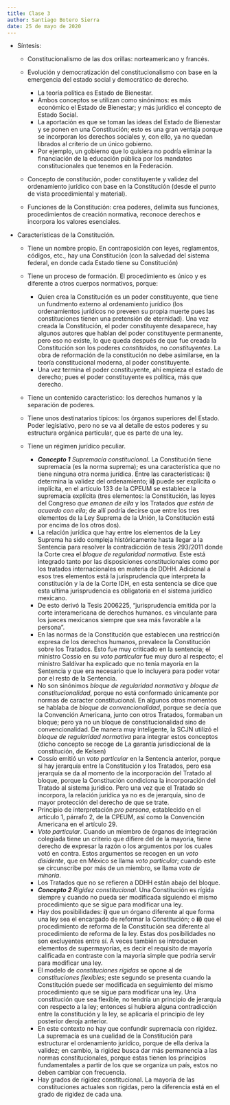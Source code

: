 ```yaml
---
title: Clase 3
author: Santiago Botero Sierra
date: 25 de mayo de 2020
---
```


+ Síntesis:
    - Constitucionalismo de las dos orillas: norteamericano y francés.
    - Evolución y democratización del constitucionalismo con base en la
        emergencia del estado social y democrático de derecho.

        * La teoría política es Estado de Bienestar.
        * Ambos conceptos se utilizan como sinónimos: es más económico el Estado
            de Bienestar; y más jurídico el concepto de Estado Social.
        * La aportación es que se toman las ideas del Estado de Bienestar y se
            ponen en una Constitución; esto es una gran ventaja porque se
            incorporan los derechos sociales y, con ello, ya no quedan librados
            al criterio de un único gobierno.
        * Por ejemplo, un gobierno que lo quisiera no podría eliminar la
            financiación de la educación pública por los mandatos
            constitucionales que tenemos en la Federación.

    - Concepto de constitución, poder constituyente y validez del ordenamiento
        jurídico con base en la Constitución (desde el punto de vista
        procedimiental y material).
    - Funciones de la Constitución: crea poderes, delimita sus funciones,
        procedimientos de creación normativa, reconoce derechos e incorpora los
        valores esenciales.

+ Características de la Constitución.

    - Tiene un nombre propio. En contraposición con leyes, reglamentos, códigos,
        etc., hay una Constitución (con la salvedad del  sistema federal, en
        donde cada Estado tiene su Constitución)
    - Tiene un proceso de formación. El procedimiento es único y es diferente a
        otros cuerpos normativos, porque:

        * Quien crea la Constitución es un poder constituyente, que tiene un
            fundmento externo al ordenamiento jurídico (los ordenamientos
            jurídicos no preveen su propia muerte pues las constituciones tienen
            una pretensión de eternidad). Una vez creada la Constitución, el
            poder constituyente desaparece, hay algunos autores que hablan del
            poder constituyente permanente, pero eso no existe, lo que queda
            después de que fue creada la Constitución son los poderes
            *constituidos*, no *constituyentes*. La obra de reformación de la
            constitución no debe asimilarse, en la teoría constitucional
            moderna, al poder constituyente.
        * Una vez termina el poder constituyente, ahí empieza el estado de
            derecho; pues el poder constituyente es política, más que derecho.

    - Tiene un contenido característico: los derechos humanos y la separación
        de poderes.
    - Tiene unos destinatarios típicos: los órganos superiores del Estado. Poder
        legislativo, pero no se va al detalle de estos poderes y su estructura
        orgánica particular, que es parte de una ley.
    - Tiene un régimen jurídico peculiar.

        * ***Concepto 1*** *Supremacía constitucional*. La Constitución tiene
            supremacía (es la norma suprema); es una  característica que no
            tiene ninguna otra norma jurídica. Entre las características: **i)**
            determina la validez del ordenamiento; **ii)** puede ser explícita o
            implícita, en el artículo 133 de la CPEUM se establece la supremacía
            explícita (tres elementos: la Constitución, las leyes del Congreso
            *que emanen de ella* y los Tratados *que estén de acuerdo con ella*;
            de allí podría decirse que entre los tres elementos de la Ley
            Suprema de la Unión, la Constitución está por encima de los otros
            dos).
        * La relación jurídica que hay entre los elementos de la Ley Suprema ha
            sido compleja históricamente hasta llegar a la Sentencia para
            resolver la contradicción de tesis 293/2011 donde la Corte crea el
            *bloque de regularidad normativa*. Este está integrado tanto por
            las disposiciones constitucionales como por los tratados
            internacionales en materia de DDHH. Adicional a esos tres elementos
            está la jurisprudencia que interpreta la constitución y la de la
            Corte IDH, en esta sentencia se dice que esta  ultima jurisprudencia
            es obligatoria en el sistema jurídico mexicano.
        * De esto derivó la Tesis 2006225, "jurisprudencia emitida por la corte
            interamericana de derechos humanos. es vinculante para los jueces
            mexicanos siempre que sea más favorable a la persona".
        * En las normas de la Constitución que establecen una restricción
            expresa de los derechos humanos, prevalece la Constitución sobre los
            Tratados. Esto fue muy criticado en la sentencia; el ministro Cossío
            en su *voto particular* fue muy duro al respecto; el ministro
            Saldívar ha explicado que no tenía mayoría en la Sentencia y que era
            necesario que lo incluyera para poder votar por el resto de la
            Sentencia.
        * No son sinónimos *bloque de regularidad normativa* y *bloque de
            constitucionalidad*, porque no está conformado únicamente por normas
            de caracter constitucional. En algunos otros momentos se hablaba de
            *bloque de convencionalidad*, porque se decía que la Convención
            Americana, junto con otros Tratados, formaban un bloque; pero ya no
            un bloque de constitucionalidad sino de convencionalidad. De manera
            muy inteligente, la SCJN utilizó el *bloque de regularidad
            normativa* para integrar estos conceptos (dicho concepto se recoge
            de La garantía jurisdiccional de la constitución, de Kelsen)
        * Cossío emitió un *voto particular* en la Sentencia anterior, porque sí
            hay jerarquía entre la Constitución y los Tratados, pero esa
            jerarquía se da al momento de la incorporación del Tratado al
            bloque, porque la Constitución condiciona la incorporación del
            Tratado al sistema jurídico. Pero una vez que el Tratado se
            incorpora, la relación jurídica ya no es de jerarquía, sino de mayor
            protección del derecho de que se trate.
        * Principio de interpretación *pro persona*, establecido en el artículo
            1, párrafo 2, de la CPEUM, así como la Convención Americana en el
            artículo 29.
        * *Voto particular*. Cuando un miembro de órganos de integración
            colegiada tiene un criterio que difiere del de la mayoría, tiene
            derecho de expresar la razón o los argumentos por los cuales votó en
            contra. Estos argumentos se recogen en un *voto disidente*, que en
            México se llama *voto particular*; cuando este se circunscribe por
            más de un miembro, se llama *voto de minoría*.
        * Los Tratados que no se refieren a DDHH están abajo del bloque.
        * ***Concepto 2*** *Rigidez constitucional*. Una Constitución es rígida
            siempre y cuando no pueda ser modificada siguiendo el mismo
            procedimiento que se sigue para modificar una ley.
        * Hay dos posibilidades: **i)** que un órgano diferente al que forma una
            ley sea el encargado de reformar la Constitución; o **ii)** que el
            procedimiento de reforma de la Constitución sea diferente al
            procedimiento de reforma de la ley. Estas dos posibilidades no son
            excluyentes entre sí. A veces también se introducen elementos de
            supermayorías, es decir el requisito de mayoría calificada en
            contraste con la mayoría simple que podría servir para modificar una
            ley.
        * El modelo de *constituciones rígidas* se opone al de *constituciones
            flexibles*; este segundo se presenta cuando la Constitución puede
            ser modificada en seguimiento del mismo procedimiento que se sigue
            para modificar una ley. Una constitución que sea flexible, no
            tendría un principio de jerarquía con respecto a la ley; entonces si
            hubiera alguna contradicción entre la constitución y la ley, se
            aplicaría el principio de ley posterior deroja anterior.
        * En este contexto no hay que confundir supremacía con rigidez. La
            supremacía es una cualidad de la Constitución para estructurar el
            ordenamiento jurídico, porque de ella deriva la validez; en cambio,
            la rigidez busca dar más permanencia a las normas constitucionales,
            porque estas tienen los principios fundamentales a partir de los que
            se organiza un país, estos no deben cambiar con frecuencia.
        * Hay grados de rigidez constitucional. La mayoría de las constituciones
            actuales son rigidas, pero la diferencia está en el grado de rigidez
            de cada una.

